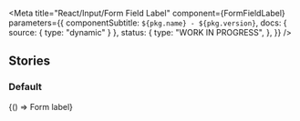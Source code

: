 
<Meta
  title="React/Input/Form Field Label"
  component={FormFieldLabel}
  parameters={{
    componentSubtitle: `${pkg.name} - ${pkg.version}`,
    docs: { source: { type: "dynamic" } },
    status: {
      type: "WORK IN PROGRESS",
    },
  }}
/>

<Description markdown={readme} />

## Stories

### Default

<Canvas>
  <Story name="Default" args={{}}>
    {() => <FormFieldLabel>Form label</FormFieldLabel>}
  </Story>
</Canvas>
